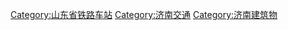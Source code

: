 [[Category:山东省铁路车站|Category:山东省铁路车站]]
[[Category:济南交通|Category:济南交通]]
[[Category:济南建筑物|Category:济南建筑物]]